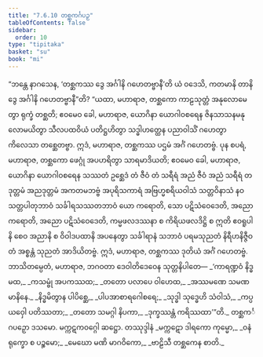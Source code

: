 ```yaml
---
title: "7.6.10 တစ္ဆကင်္ဂပဉှ"
tableOfContents: false
sidebar:
  order: 10
type: "tipitaka"
basket: "su"
book: "mi"
---
```



<DynamicBreadcrumb />

<Division number="284" book="mi" e="ch" v="28">

<Paragraph number="1978" book="mi">
“ဘန္တေ နာဂသေန, ‘တစ္ဆကဿ ဒွေ အင်္ဂါနိ ဂဟေတဗ္ဗာနီ’တိ ယံ ဝဒေသိ, ကတမာနိ တာနိ ဒွေ အင်္ဂါနိ ဂဟေတဗ္ဗာနီ”တိ? “ယထာ, မဟာရာဇ, တစ္ဆကော ကာဠသုတ္တံ အနုလောမေတွာ ရုက္ခံ တစ္ဆတိ; ဧဝမေဝ ခေါ, မဟာရာဇ, ယောဂိနာ ယောဂါဝစရေန ဇိနသာသနမနုလောမယိတွာ သီလပထဝိယံ ပတိဋ္ဌဟိတွာ သဒ္ဓါဟတ္ထေန ပညာဝါသိံ ဂဟေတွာ ကိလေသာ တစ္ဆေတဗ္ဗာ. ဣဒံ, မဟာရာဇ, တစ္ဆကဿ ပဌမံ အင်္ဂံ ဂဟေတဗ္ဗံ.
</Paragraph>

<Paragraph number="1979" book="mi">
ပုန စပရံ, မဟာရာဇ, တစ္ဆကော ဖေဂ္ဂုံ အပဟရိတွာ သာရမာဒိယတိ; ဧဝမေဝ ခေါ, မဟာရာဇ, ယောဂိနာ ယောဂါဝစရေန သဿတံ ဥစ္ဆေဒံ တံ ဇီဝံ တံ သရီရံ အညံ ဇီဝံ အညံ သရီရံ တဒုတ္တမံ အညဒုတ္တမံ အကတမဘဗ္ဗံ အပုရိသကာရံ အဗြဟ္မစရိယဝါသံ သတ္တဝိနာသံ နဝသတ္တပါတုဘာဝံ သင်္ခါရသဿတဘာဝံ ယော ကရောတိ, သော ပဋိသံဝေဒေတိ, အညော ကရောတိ, အညော ပဋိသံဝေဒေတိ, ကမ္မဖလဒဿနာ စ ကိရိယဖလဒိဋ္ဌိ စ ဣတိ ဧဝရူပါနိ စေဝ အညာနိ စ ဝိဝါဒပထာနိ အပနေတွာ သင်္ခါရာနံ သဘာဝံ ပရမသုညတံ နိရီဟနိဇ္ဇီဝတံ အစ္စန္တံ သုညတံ အာဒိယိတဗ္ဗံ. ဣဒံ, မဟာရာဇ, တစ္ဆကဿ ဒုတိယံ အင်္ဂံ ဂဟေတဗ္ဗံ. ဘာသိတမ္ပေတံ, မဟာရာဇ, ဘဂဝတာ ဒေဝါတိဒေဝေန သုတ္တနိပါတေ—
</Paragraph>

<Paragraph number="1980" type="verses" book="mi">
_‘ကာရဏ္ဍဝံ နိဒ္ဓမထ,_  
_ကသမ္ဗုံ အပကဿထ;_  
_တတော ပလာပေ ဝါဟေထ,_  
_အဿမဏေ သမဏမာနိနေ._  

</Paragraph>

<Paragraph number="1981" type="verses" book="mi">
_နိဒ္ဓမိတွာန ပါပိစ္ဆေ,_  
_ပါပအာစာရဂေါစရေ;_  
_သုဒ္ဓါ သုဒ္ဓေဟိ သံဝါသံ,_  
_ကပ္ပယဝှေါ ပတိဿတာ;_  
_တတော သမဂ္ဂါ နိပကာ,_  
_ဒုက္ခဿန္တံ ကရိဿထာ’”တိ._  


</Paragraph>
</Division>

<Paragraph number="1982" type="center" book="mi">
တစ္ဆကင်္ဂပဉှော ဒသမော.



</Paragraph>

<Paragraph number="1983" type="center" book="mi">
မက္ကဋကဝဂ္ဂေါ ဆဋ္ဌော.



</Paragraph>

<Paragraph number="1984" type="center" book="mi">
တဿုဒ္ဒါနံ


</Paragraph>

<Paragraph number="1985" type="verses" book="mi">
_မက္ကဋော ဒါရကော ကုမ္မော,_  
_ဝနံ ရုက္ခော စ ပဉ္စမော;_  
_မေဃော မဏိ မာဂဝိကော,_  
_ဗာဠိသီ တစ္ဆကေန စာတိ._
</Paragraph>